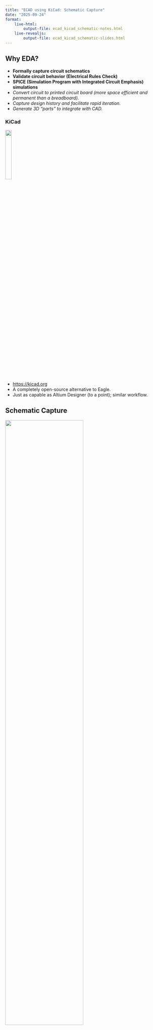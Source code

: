 ```yaml
---
title: "ECAD using KiCad: Schematic Capture"
date: "2025-09-24"
format:
    live-html: 
        output-file: ecad_kicad_schematic-notes.html
    live-revealjs: 
        output-file: ecad_kicad_schematic-slides.html
---
```


## Why EDA?

- **Formally capture circuit schematics**
- **Validate circuit behavior (Electrical Rules Check)**
- **SPICE (Simulation Program with Integrated Circuit Emphasis) simulations**
- *Convert circuit to printed circuit board (more space efficient and permanent than a breadboard).*
- *Capture design history and facilitate rapid iteration.*
- *Generate 3D "parts" to integrate with CAD.*

### KiCad

<img src="images/kicad_logo_small.png" width="20%">

- [https://kicad.org](https://kicad.org)
- A completely open-source alternative to Eagle.
- Just as capable as Altium Designer (to a point); similar workflow.

## Schematic Capture

<img src="images/schematic.png" width="70%">


### UI/UX

<img src="images/commands_overview.png" alt="commands" width="600"/>

### Creating a Schematic

KiCad Documentation: [Schematic Editing Operations](https://docs.kicad.org/9.0/en/eeschema/eeschema.html#schematic-creation-and-editing)

- Create a `New Project`, which creates a schematic file.
- **DO NOT CHANGE THE GRID SPACING!!**
- Setup `Page Settings...`
- Configure `Schematic Setup...`
- Place component / part (`Place Symbol`) using default library. If component doesn't exist, then you either need to:
  - [Import Parts into Libraries](https://docs.kicad.org/8.0/en/getting_started_in_kicad/getting_started_in_kicad.html#library_and_library_table_basics)
  - Download the part from an online database (e.g., [SnapEDA](https://www.snapeda.com/))
  - Create part using the `Library Editor`.

### Assigning Properties to Components

- Annotate components togive each component a unique label (e.g., $R_1$, $R_2$)  

::: callout-tip
This is now done automatically in KiCad 8.x, but you may want to manually override some of the annotation defaults.
:::

- Assign component values (SI units)
- Label nets with meaningful names
  - Nets are like nodes; common voltage connections.
  - Use **net labels** to avoid connection chaos.

### In-Class Exercise: Part I

Let's create a simple voltage divider circuit...

### Power Ports

- Power ports, including ground references, are also global net labels.
- Component pins can be explicitly designated power in/out (in contrast to signal).
- Power, ideally, cascades top-to-bottom (`+` $\rightarrow$ `GND` \[$\rightarrow$ `-`\]) on the schematic.

### In-Class Exercise: Part II

Let's add power ports...

## Electrical Rules Check (ERC)

- Check the validity of the schematic
- Common error message:

> "Input Power pin not driven by any Output Power pins"

- KiCad checks to make sure that power can "drive" components that demand that input.
- You can explicitly indicate this in the schematic using the `PWR_FLAG` symbol attached to the net in question.
- Might need to re-map pin types (`Properties:Edit Symbol:Pin Table`).

---

<img src="images/symbols-pwr-flag.png" alt="symbols_pwr_flag" width="800"/>

### Best Practices

- Signal, ideally, flows left-to-right (input $\rightarrow$ output).
- Outline and label functional blocks.  Use `Heirarchical Sheets` to organize more clearly-defined sub-circuits.
- Can include non-electrical items, like `Mounting Holes`.
- Add Test Pins/Pads to nets you will want to verify during testing.
  - Power nets
  - Signal I/O
- Use `No-Connection` flags for pins that are intentionally not connected to other components.

---

![schematic_annotated](images/schematic_annotated.png)

## Resources

- [KiCad Documentation](https://docs.kicad.org/8.0/en/getting_started_in_kicad/getting_started_in_kicad.html)
- [Schematic Review Checklist](https://github.com/azonenberg/pcb-checklist/blob/master/schematic-checklist.md)